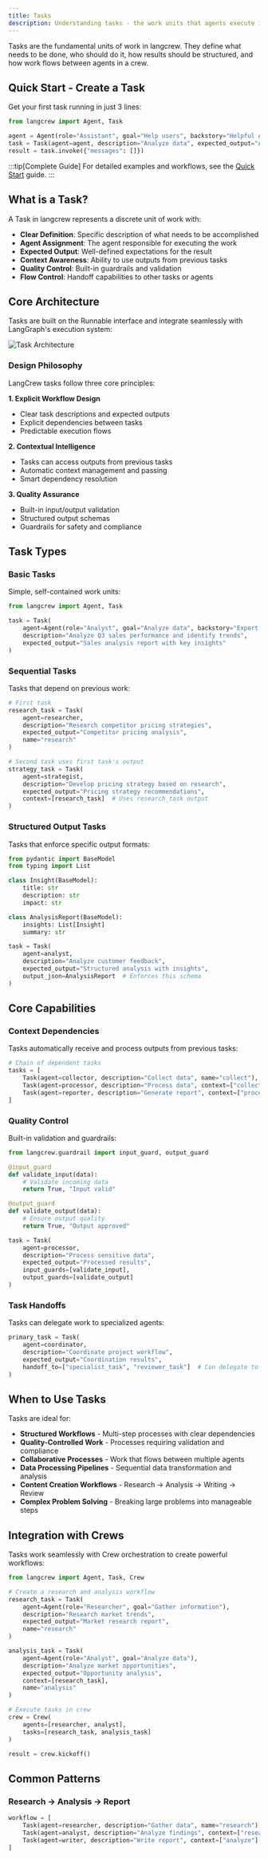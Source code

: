 ```yaml
---
title: Tasks
description: Understanding tasks - the work units that agents execute in langcrew
---
```


Tasks are the fundamental units of work in langcrew. They define what needs to be done, who should do it, how results should be structured, and how work flows between agents in a crew.

## Quick Start - Create a Task

Get your first task running in just 3 lines:

```python
from langcrew import Agent, Task

agent = Agent(role="Assistant", goal="Help users", backstory="Helpful AI")
task = Task(agent=agent, description="Analyze data", expected_output="Analysis report")
result = task.invoke({"messages": []})
```

:::tip[Complete Guide]
For detailed examples and workflows, see the [Quick Start](/guides/quickstart) guide.
:::

## What is a Task?

A Task in langcrew represents a discrete unit of work with:

- **Clear Definition**: Specific description of what needs to be accomplished
- **Agent Assignment**: The agent responsible for executing the work
- **Expected Output**: Well-defined expectations for the result
- **Context Awareness**: Ability to use outputs from previous tasks
- **Quality Control**: Built-in guardrails and validation
- **Flow Control**: Handoff capabilities to other tasks or agents

## Core Architecture

Tasks are built on the Runnable interface and integrate seamlessly with LangGraph's execution system:

![Task Architecture](/images/task-architecture.svg)

### Design Philosophy

LangCrew tasks follow three core principles:

**1. Explicit Workflow Design**
- Clear task descriptions and expected outputs
- Explicit dependencies between tasks
- Predictable execution flows

**2. Contextual Intelligence**
- Tasks can access outputs from previous tasks
- Automatic context management and passing
- Smart dependency resolution

**3. Quality Assurance**
- Built-in input/output validation
- Structured output schemas
- Guardrails for safety and compliance

## Task Types

### Basic Tasks

Simple, self-contained work units:

```python
from langcrew import Agent, Task

task = Task(
    agent=Agent(role="Analyst", goal="Analyze data", backstory="Expert analyst"),
    description="Analyze Q3 sales performance and identify trends",
    expected_output="Sales analysis report with key insights"
)
```

### Sequential Tasks

Tasks that depend on previous work:

```python
# First task
research_task = Task(
    agent=researcher,
    description="Research competitor pricing strategies",
    expected_output="Competitor pricing analysis",
    name="research"
)

# Second task uses first task's output
strategy_task = Task(
    agent=strategist,
    description="Develop pricing strategy based on research",
    expected_output="Pricing strategy recommendations",
    context=[research_task]  # Uses research_task output
)
```

### Structured Output Tasks

Tasks that enforce specific output formats:

```python
from pydantic import BaseModel
from typing import List

class Insight(BaseModel):
    title: str
    description: str
    impact: str

class AnalysisReport(BaseModel):
    insights: List[Insight]
    summary: str

task = Task(
    agent=analyst,
    description="Analyze customer feedback",
    expected_output="Structured analysis with insights",
    output_json=AnalysisReport  # Enforces this schema
)
```

## Core Capabilities

### Context Dependencies

Tasks automatically receive and process outputs from previous tasks:

```python
# Chain of dependent tasks
tasks = [
    Task(agent=collector, description="Collect data", name="collect"),
    Task(agent=processor, description="Process data", context=["collect"], name="process"),
    Task(agent=reporter, description="Generate report", context=["process"], name="report")
]
```

### Quality Control

Built-in validation and guardrails:

```python
from langcrew.guardrail import input_guard, output_guard

@input_guard
def validate_input(data):
    # Validate incoming data
    return True, "Input valid"

@output_guard  
def validate_output(data):
    # Ensure output quality
    return True, "Output approved"

task = Task(
    agent=processor,
    description="Process sensitive data",
    expected_output="Processed results",
    input_guards=[validate_input],
    output_guards=[validate_output]
)
```

### Task Handoffs

Tasks can delegate work to specialized agents:

```python
primary_task = Task(
    agent=coordinator,
    description="Coordinate project workflow",
    expected_output="Coordination results",
    handoff_to=["specialist_task", "reviewer_task"]  # Can delegate to these
)
```

## When to Use Tasks

Tasks are ideal for:

- **Structured Workflows** - Multi-step processes with clear dependencies
- **Quality-Controlled Work** - Processes requiring validation and compliance
- **Collaborative Processes** - Work that flows between multiple agents
- **Data Processing Pipelines** - Sequential data transformation and analysis
- **Content Creation Workflows** - Research → Analysis → Writing → Review
- **Complex Problem Solving** - Breaking large problems into manageable steps

## Integration with Crews

Tasks work seamlessly with Crew orchestration to create powerful workflows:

```python
from langcrew import Agent, Task, Crew

# Create a research and analysis workflow
research_task = Task(
    agent=Agent(role="Researcher", goal="Gather information"),
    description="Research market trends",
    expected_output="Market research report",
    name="research"
)

analysis_task = Task(
    agent=Agent(role="Analyst", goal="Analyze data"),
    description="Analyze market opportunities",
    expected_output="Opportunity analysis",
    context=[research_task],
    name="analysis"
)

# Execute tasks in crew
crew = Crew(
    agents=[researcher, analyst],
    tasks=[research_task, analysis_task]
)

result = crew.kickoff()
```

## Common Patterns

### Research → Analysis → Report
```python
workflow = [
    Task(agent=researcher, description="Gather data", name="research"),
    Task(agent=analyst, description="Analyze findings", context=["research"], name="analyze"),
    Task(agent=writer, description="Write report", context=["analyze"], name="report")
]
```

